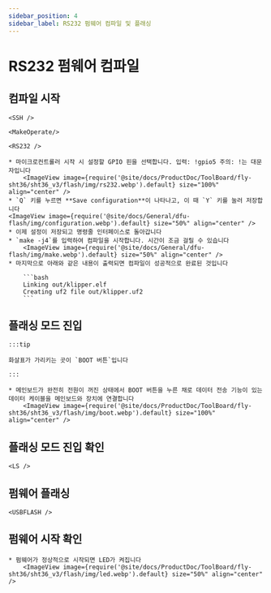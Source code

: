 ```yaml
---
sidebar_position: 4
sidebar_label: RS232 펌웨어 컴파일 및 플래싱
---
```




# RS232 펌웨어 컴파일

## 컴파일 시작

    <SSH />

    <MakeOperate/>

    <RS232 />

    * 마이크로컨트롤러 시작 시 설정할 GPIO 핀을 선택합니다. 입력: !gpio5 주의: !는 대문자입니다
        <ImageView image={require('@site/docs/ProductDoc/ToolBoard/fly-sht36/sht36_v3/flash/img/rs232.webp').default} size="100%" align="center" />
    * `Q` 키를 누르면 **Save configuration**이 나타나고, 이 때 `Y` 키를 눌러 저장합니다
    <ImageView image={require('@site/docs/General/dfu-flash/img/configuration.webp').default} size="50%" align="center" />
    * 이제 설정이 저장되고 명령줄 인터페이스로 돌아갑니다
    * `make -j4`를 입력하여 컴파일을 시작합니다. 시간이 조금 걸릴 수 있습니다
        <ImageView image={require('@site/docs/General/dfu-flash/img/make.webp').default} size="50%" align="center" />
    * 마지막으로 아래와 같은 내용이 출력되면 컴파일이 성공적으로 완료된 것입니다
    
        ```bash
        Linking out/klipper.elf
        Creating uf2 file out/klipper.uf2
        ```



## 플래싱 모드 진입

    :::tip

    화살표가 가리키는 곳이 `BOOT 버튼`입니다

    :::

    * 메인보드가 완전히 전원이 꺼진 상태에서 BOOT 버튼을 누른 채로 데이터 전송 기능이 있는 데이터 케이블을 메인보드와 장치에 연결합니다
        <ImageView image={require('@site/docs/ProductDoc/ToolBoard/fly-sht36/sht36_v3/flash/img/boot.webp').default} size="100%" align="center" />

## 플래싱 모드 진입 확인

    <LS />


## 펌웨어 플래싱 
    
    <USBFLASH />
    


## 펌웨어 시작 확인

    * 펌웨어가 정상적으로 시작되면 LED가 켜집니다
        <ImageView image={require('@site/docs/ProductDoc/ToolBoard/fly-sht36/sht36_v3/flash/img/led.webp').default} size="50%" align="center" />